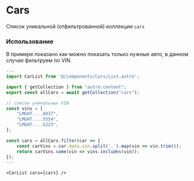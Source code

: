 # Cars

Список уникальной (отфильтрованной) коллекции `cars`

### **Использование**

В примере показано как можно показать только нужные авто, в данном случае фильтруем по VIN.

```js
---
import CarList from '@/components/Cars/List.astro';

import { getCollection } from "astro:content";
export const allCars = await getCollection("cars");

// список уникальных VIN
const vins = [
	"LMGHT....8837",
	"LMGHT....5554",
	"LMGHT....5223",
];

const cars = allCars.filter(car => {
	const carVins = car.data.vin.split(',').map(vin => vin.trim());
	return carVins.some(vin => vins.includes(vin));
});
---
```

```astro
<CarList cars={cars} />
```